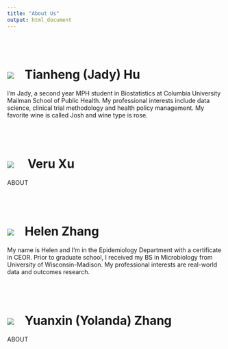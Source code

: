 ```yaml
---
title: "About Us"
output: html_document
---
```


<br></br>

# <a href=""><img class="cat_circle" src="image/wine_words.jpg"></a><span style="padding-left:25px">Tianheng (Jady) Hu
 
I'm Jady, a second year MPH student in Biostatistics at Columbia University Mailman School of Public Health. My professional interests include data science, clinical trial methodology and health policy management. My favorite wine is called Josh and wine type is rose.

<br></br>

# <a href=""><img class="circle" src="image/vera.jpg"></a><span style="padding-left:25px"> Veru Xu

ABOUT

<br></br>

# <a href=""><img class="cat_circle" src="image/helen.jpg"></a><span style="padding-left:25px">Helen Zhang

My name is Helen and I'm in the Epidemiology Department with a certificate in CEOR. Prior to graduate school, I received my BS in Microbiology from University of Wisconsin-Madison. My professional interests are real-world data and outcomes research. 

<br></br>

# <a href=""><img class="cat_circle" src="image/wine_bottle.jpg"></a><span style="padding-left:25px">Yuanxin (Yolanda) Zhang

ABOUT

<br></br>